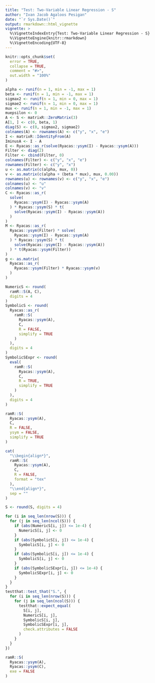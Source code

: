 ```yaml
---
title: "Test: Two-Variable Linear Regression - S"
author: "Ivan Jacob Agaloos Pesigan"
date: "`r Sys.Date()`"
output: rmarkdown::html_vignette
vignette: >
  %\VignetteIndexEntry{Test: Two-Variable Linear Regression - S}
  %\VignetteEngine{knitr::rmarkdown}
  %\VignetteEncoding{UTF-8}
---
```



```r
knitr::opts_chunk$set(
  error = TRUE,
  collapse = TRUE,
  comment = "#>",
  out.width = "100%"
)
```



```r
alpha <- runif(n = 1, min = -1, max = 1)
beta <- runif(n = 1, min = -1, max = 1)
sigmax2 <- runif(n = 1, min = 0, max = 1)
sigmae2 <- runif(n = 1, min = 0, max = 1)
mux <- runif(n = 1, min = -1, max = 1)
muepsilon <- 0
A <- S <- matrixR::ZeroMatrix(3)
A[1, ] <- c(0, beta, 1)
diag(S) <- c(0, sigmax2, sigmae2)
colnames(A) <- rownames(A) <- c("y", "x", "e")
I <- matrixR::IdentityFrom(A)
IminusA <- I - A
E <- Ryacas::as_r(solve(Ryacas::ysym(I) - Ryacas::ysym(A)))
Filter <- diag(2)
Filter <- cbind(Filter, 0)
colnames(Filter) <- c("y", "x", "e")
rownames(Filter) <- c("y", "x")
u <- as.matrix(c(alpha, mux, 0))
v <- as.matrix(c(alpha + (beta * mux), mux, 0.00))
rownames(u) <- rownames(v) <- c("y", "x", "e")
colnames(u) <- "u"
colnames(v) <- "v"
C <- Ryacas::as_r(
  solve(
    Ryacas::ysym(I) - Ryacas::ysym(A)
  ) * Ryacas::ysym(S) * t(
    solve(Ryacas::ysym(I) - Ryacas::ysym(A))
  )
)
M <- Ryacas::as_r(
  Ryacas::ysym(Filter) * solve(
    Ryacas::ysym(I) - Ryacas::ysym(A)
  ) * Ryacas::ysym(S) * t(
    solve(Ryacas::ysym(I) - Ryacas::ysym(A))
  ) * t(Ryacas::ysym(Filter))
)
g <- as.matrix(
  Ryacas::as_r(
    Ryacas::ysym(Filter) * Ryacas::ysym(v)
  )
)
```


\begin{equation}
  \begin{split}
    y &= \alpha + \beta x + \varepsilon \\
    y &= `r alpha` + \left( `r beta` x \right) + \varepsilon
  \end{split}
\end{equation}


```r
NumericS <- round(
  ramR::S(A, C),
  digits = 4
)
SymbolicS <- round(
  Ryacas::as_r(
    ramR::S(
      Ryacas::ysym(A),
      C,
      R = FALSE,
      simplify = TRUE
    )
  ),
  digits = 4
)
SymbolicSExpr <- round(
  eval(
    ramR::S(
      Ryacas::ysym(A),
      C,
      R = TRUE,
      simplify = TRUE
    )
  ),
  digits = 4
)
```



```r
ramR::S(
  Ryacas::ysym(A),
  C,
  R = FALSE,
  ysym = FALSE,
  simplify = TRUE
)
```



```r
cat(
  "\\begin{align*}",
  ramR::S(
    Ryacas::ysym(A),
    C,
    R = FALSE,
    format = "tex"
  ),
  "\\end{align*}",
  sep = ""
)
```



```r
S <- round(S, digits = 4)
```



```r
for (i in seq_len(nrow(S))) {
  for (j in seq_len(ncol(S))) {
    if (abs(NumericS[i, j]) <= 1e-4) {
      NumericS[i, j] <- 0
    }
    if (abs(SymbolicS[i, j]) <= 1e-4) {
      SymbolicS[i, j] <- 0
    }
    if (abs(SymbolicS[i, j]) <= 1e-4) {
      SymbolicS[i, j] <- 0
    }
    if (abs(SymbolicSExpr[i, j]) <= 1e-4) {
      SymbolicSExpr[i, j] <- 0
    }
  }
}
testthat::test_that("S.", {
  for (i in seq_len(nrow(S))) {
    for (j in seq_len(ncol(S))) {
      testthat::expect_equal(
        S[i, j],
        NumericS[i, j],
        SymbolicS[i, j],
        SymbolicSExpr[i, j],
        check.attributes = FALSE
      )
    }
  }
})
```



```r
ramR::S(
  Ryacas::ysym(A),
  Ryacas::ysym(C),
  exe = FALSE
)
```

